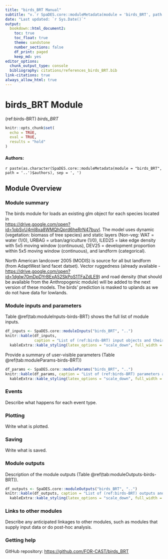 ```yaml
---
title: "birds_BRT Manual"
subtitle: "v.`r SpaDES.core::moduleMetadata(module = 'birds_BRT', path = '..')$version`"
date: "Last updated: `r Sys.Date()`"
output:
  bookdown::html_document2:
    toc: true
    toc_float: true
    theme: sandstone
    number_sections: false
    df_print: paged
    keep_md: yes
editor_options:
  chunk_output_type: console
  bibliography: citations/references_birds_BRT.bib
link-citations: true
always_allow_html: true
---
```


# birds_BRT Module

<!-- the following are text references used in captions for LaTeX compatibility -->
(ref:birds-BRT) *birds_BRT*

```r
knitr::opts_chunk$set(
  echo = TRUE,
  eval = TRUE,
  results = "hold"
)
```

<!-- if knitting to pdf remember to add the pandoc_args: ["--extract-media", "."] option to yml in order to get the badge images -->

#### Authors:

`r paste(as.character(SpaDES.core::moduleMetadata(module = "birds_BRT", path = '..')$authors), sep = ', ')`
<!-- ideally separate authors with new lines, '\n' not working -->

## Module Overview

### Module summary

<!-- TODO: update description for ON and other study areas -->

The birds module for loads an existing glm object for each species located in  
<https://drive.google.com/open?id=1obSvU4ml8xa8WMQhQprd6heRrN47buvI>. 
The model uses dynamic (vegetation: biomass of tree species) and static layers (Non-veg: WAT = water (1/0), URBAG = urban/agriculture (1/0), lLED25 = lake edge density with 5x5 moving window (continuous), DEV25 = development proportion within 5x5 moving window (continuous), and landform (categorical).

North American landcover 2005 (MODIS) is
source for all but landform (from AdaptWest land facet datset).
Vector ruggedness (already available - 
<https://drive.google.com/open?id=1dgIw70mDpDYrBExA52SkPoS1TFaZdLE9>) and road density (that should be available from the Anthropogenic module) will be added to the next version of these models.
The birds' prediction is masked to uplands as we do not have data for lowlands.

### Module inputs and parameters

Table \@ref(tab:moduleInputs-birds-BRT) shows the full list of module inputs.

```r
df_inputs <- SpaDES.core::moduleInputs("birds_BRT", "..")
knitr::kable(df_inputs,
             caption = "List of (ref:birds-BRT) input objects and their description.") |>
  kableExtra::kable_styling(latex_options = "scale_down", full_width = TRUE)
```

Provide a summary of user-visible parameters (Table \@ref(tab:moduleParams-birds-BRT))


```r
df_params <- SpaDES.core::moduleParams("birds_BRT", "..")
knitr::kable(df_params, caption = "List of (ref:birds-BRT) parameters and their description.") |>
  kableExtra::kable_styling(latex_options = "scale_down", full_width = TRUE)
```

### Events

<!-- TODO: describe module events -->

Describe what happens for each event type.

### Plotting

<!-- TODO: describe plot outputs -->

Write what is plotted.

### Saving

<!-- TODO: describe file outputs -->

Write what is saved.

### Module outputs

Description of the module outputs (Table \@ref(tab:moduleOutputs-birds-BRT)).

```r
df_outputs <- SpaDES.core::moduleOutputs("birds_BRT", "..")
knitr::kable(df_outputs, caption = "List of (ref:birds-BRT) outputs and their description.") |>
  kableExtra::kable_styling(latex_options = "scale_down", full_width = TRUE)
```

### Links to other modules

Describe any anticipated linkages to other modules, such as modules that supply input data or do post-hoc analysis.

### Getting help

GitHub repository: <https://github.com/FOR-CAST/birds_BRT>
